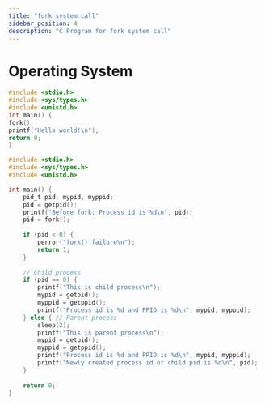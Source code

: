 ```yaml
---
title: "fork system call"
sidebar_position: 4
description: "C Program for fork system call"
---
```



# <Heading name="banner" description="C programs for fork system call">Operating System</Heading>

```c
#include <stdio.h>
#include <sys/types.h>
#include <unistd.h>
int main() {
fork();
printf("Hello world!\n");
return 0;
}
```

```c
#include <stdio.h>
#include <sys/types.h>
#include <unistd.h>

int main() {
    pid_t pid, mypid, myppid;
    pid = getpid();
    printf("Before fork: Process id is %d\n", pid);
    pid = fork();
    
    if (pid < 0) {
        perror("fork() failure\n");
        return 1;
    }
    
    // Child process
    if (pid == 0) {
        printf("This is child process\n");
        mypid = getpid();
        myppid = getppid();
        printf("Process id is %d and PPID is %d\n", mypid, myppid);
    } else { // Parent process
        sleep(2);
        printf("This is parent process\n");
        mypid = getpid();
        myppid = getppid();
        printf("Process id is %d and PPID is %d\n", mypid, myppid);
        printf("Newly created process id or child pid is %d\n", pid);
    }
    
    return 0;
}
```